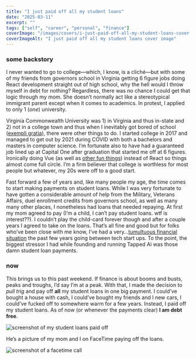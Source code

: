 ```yaml
---
title: "I just paid off all my student loans"
date: "2025-03-11"
excerpt: ""
tags: ["self", "career", "personal", "finance"]
coverImage: "/images/covers/i-just-paid-off-all-my-student-loans-cover.jpg"
coverImageAlt: "I just paid off all my student loans cover image"
---
```


### some backstory

I never wanted to go to college—which, I know, is a cliché—but with some of my friends from governors school in Virginia getting 6 figure jobs doing React development straight out of high school, why the hell would I throw myself in debt for nothing? Regardless, there was no chance I could get that logic through my mom. She doesn’t normally act like a stereotypical immigrant parent except when it comes to academics. In protest, I applied to only 1 (*one*) university.

Virginia Commonwealth University was 1) in Virginia and thus in-state and 2) not in a college town and thus when I inevitably got bored of school ([exempli gratia](https://youtu.be/juIu87o6RU0)), there were other things to do. I started college in 2017 and managed to get out by 2021 during COVID with both a bachelors and masters in computer science. I’m fortunate also to have had a guaranteed job lined up at Capital One after graduation that started me off at 6 figures. Ironically doing Vue (as well as [other fun things](https://www.capitalone.com/tech/machine-learning/create-wine-recommender-using-nlp/)) instead of React so things almost come full circle. I’m a firm believer that college is worthless for most people but whatever, my 20s were off to a good start.

Fast forward a few of years and, like many people my age, the time comes to start making payments on student loans. While I was very fortunate to have gotten a considerable amount of help from the Military, Veterans Affairs, duel enrollment credits from governors school, as well as many many other places, I nonetheless had loans that needed repaying. At first my mom agreed to pay (I’m a child, I can’t pay student loans. wtf is interest??). I couldn’t play the child-card forever though and after a couple years I agreed to take on the loans. That’s all fine and good but for folks who’ve been close with me know, I’ve had a very…[tumultuous financial situation](https://www.youtube.com/shorts/T_4OoVBWIDE) the past few years going between tech start ups. To the point, the biggest stressor I had while founding and running Tapped Ai was those damn student loan payments.

### now

This brings us to this past weekend. If finance is about booms and busts, peaks and troughs, I’d say I’m at a peak. With that, I made the decision to *pull trig* and pay off **all** my student loans in one big payment. I could’ve bought a house with cash, I could’ve bought my friends and I new cars, I could’ve fucked off to somewhere warm for a few years. Instead, I paid off my student loans. As of now (or whenever the payments clear) **I am debt free**.

![screenshot of my student loans paid off](/images/posts/i-just-paid-off-all-my-student-loans-image-3.png)

He’s a picture of my mom and I on FaceTime paying off the loans.

![screenshot of a facetime call](/images/posts/i-just-paid-off-all-my-student-loans-image-4.jpeg)
